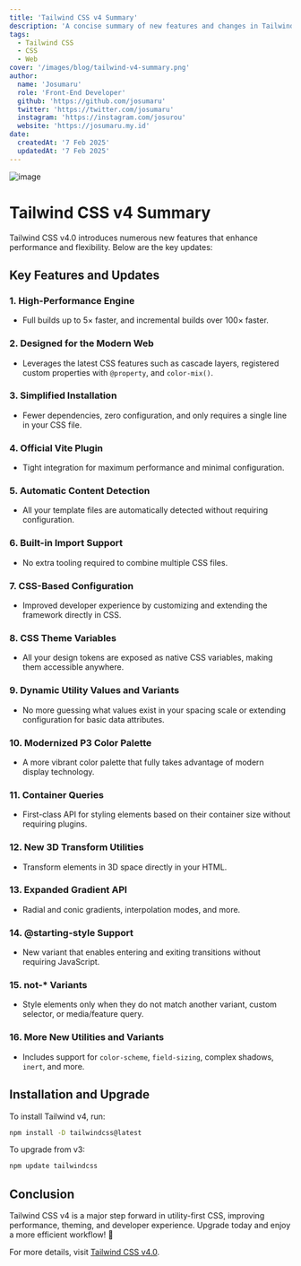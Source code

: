 ```yaml
---
title: 'Tailwind CSS v4 Summary'
description: 'A concise summary of new features and changes in Tailwind CSS v4.'
tags:
  - Tailwind CSS
  - CSS
  - Web
cover: '/images/blog/tailwind-v4-summary.png'
author:
  name: 'Josumaru'
  role: 'Front-End Developer'
  github: 'https://github.com/josumaru'
  twitter: 'https://twitter.com/josumaru'
  instagram: 'https://instagram.com/josurou'
  website: 'https://josumaru.my.id'
date:
  createdAt: '7 Feb 2025'
  updatedAt: '7 Feb 2025'
---
```


![image](/images/blog/tailwind-v4-summary.png)

# Tailwind CSS v4 Summary

Tailwind CSS v4.0 introduces numerous new features that enhance performance and flexibility. Below are the key updates:

## Key Features and Updates

### 1. High-Performance Engine
- Full builds up to 5× faster, and incremental builds over 100× faster.

### 2. Designed for the Modern Web
- Leverages the latest CSS features such as cascade layers, registered custom properties with `@property`, and `color-mix()`.

### 3. Simplified Installation
- Fewer dependencies, zero configuration, and only requires a single line in your CSS file.

### 4. Official Vite Plugin
- Tight integration for maximum performance and minimal configuration.

### 5. Automatic Content Detection
- All your template files are automatically detected without requiring configuration.

### 6. Built-in Import Support
- No extra tooling required to combine multiple CSS files.

### 7. CSS-Based Configuration
- Improved developer experience by customizing and extending the framework directly in CSS.

### 8. CSS Theme Variables
- All your design tokens are exposed as native CSS variables, making them accessible anywhere.

### 9. Dynamic Utility Values and Variants
- No more guessing what values exist in your spacing scale or extending configuration for basic data attributes.

### 10. Modernized P3 Color Palette
- A more vibrant color palette that fully takes advantage of modern display technology.

### 11. Container Queries
- First-class API for styling elements based on their container size without requiring plugins.

### 12. New 3D Transform Utilities
- Transform elements in 3D space directly in your HTML.

### 13. Expanded Gradient API
- Radial and conic gradients, interpolation modes, and more.

### 14. @starting-style Support
- New variant that enables entering and exiting transitions without requiring JavaScript.

### 15. not-* Variants
- Style elements only when they do not match another variant, custom selector, or media/feature query.

### 16. More New Utilities and Variants
- Includes support for `color-scheme`, `field-sizing`, complex shadows, `inert`, and more.

## Installation and Upgrade
To install Tailwind v4, run:
```sh
npm install -D tailwindcss@latest
```

To upgrade from v3:
```sh
npm update tailwindcss
```

## Conclusion
Tailwind CSS v4 is a major step forward in utility-first CSS, improving performance, theming, and developer experience. Upgrade today and enjoy a more efficient workflow! 🚀

For more details, visit [Tailwind CSS v4.0](https://tailwindcss.com/blog/tailwindcss-v4).
